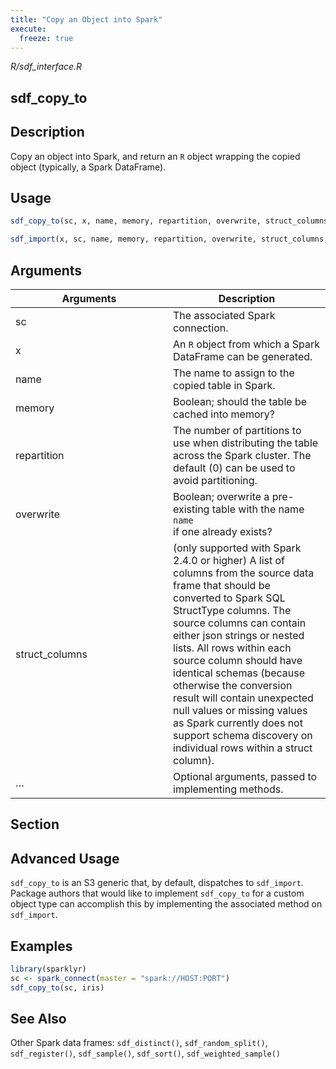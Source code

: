 ```yaml
---
title: "Copy an Object into Spark"
execute:
  freeze: true
---
```


*R/sdf_interface.R*

## sdf_copy_to

## Description
Copy an object into Spark, and return an `R` object wrapping the copied object (typically, a Spark DataFrame). 


## Usage
```r
sdf_copy_to(sc, x, name, memory, repartition, overwrite, struct_columns, ...) 

sdf_import(x, sc, name, memory, repartition, overwrite, struct_columns, ...) 
```

## Arguments
|Arguments|Description|
|---|---|
| sc | The associated Spark connection. |
| x | An `R` object from which a Spark DataFrame can be generated. |
| name | The name to assign to the copied table in Spark. |
| memory | Boolean; should the table be cached into memory? |
| repartition | The number of partitions to use when distributing the table across the Spark cluster. The default (0) can be used to avoid partitioning. |
| overwrite | Boolean; overwrite a pre-existing table with the name `name`<br>if one already exists? |
| struct_columns | (only supported with Spark 2.4.0 or higher) A list of columns from the source data frame that should be converted to Spark SQL StructType columns. The source columns can contain either json strings or nested lists. All rows within each source column should have identical schemas (because otherwise the conversion result will contain unexpected null values or missing values as Spark currently does not support schema discovery on individual rows within a struct column). |
| ... | Optional arguments, passed to implementing methods. |


## Section

## Advanced Usage

`sdf_copy_to` is an S3 generic that, by default, dispatches to `sdf_import`. Package authors that would like to implement `sdf_copy_to` for a custom object type can accomplish this by implementing the associated method on `sdf_import`. 



## Examples
```r
library(sparklyr)
sc <- spark_connect(master = "spark://HOST:PORT") 
sdf_copy_to(sc, iris) 
```

## See Also
Other Spark data frames:  `sdf_distinct()`, `sdf_random_split()`, `sdf_register()`, `sdf_sample()`, `sdf_sort()`, `sdf_weighted_sample()`

